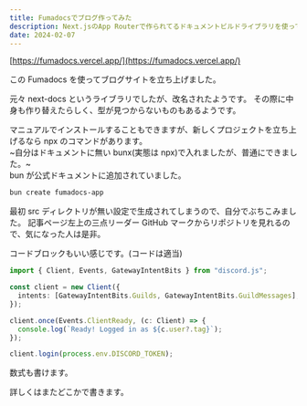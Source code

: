 ```yaml
---
title: Fumadocsでブログ作ってみた
description: Next.jsのApp Routerで作られてるドキュメントビルドライブラリを使ってみた。
date: 2024-02-07
---
```


[https://fumadocs.vercel.app/](https://fumadocs.vercel.app/)

この Fumadocs を使ってブログサイトを立ち上げました。

元々 next-docs というライブラリでしたが、改名されたようです。
その際に中身も作り替えたらしく、型が見つからないものもあるようです。

マニュアルでインストールすることもできますが、新しくプロジェクトを立ち上げるなら npx のコマンドがあります。  
~自分はドキュメントに無い bunx(実態は npx)で入れましたが、普通にできました。~  
bun が公式ドキュメントに追加されていました。

```bash
bun create fumadocs-app
```

最初 src ディレクトリが無い設定で生成されてしまうので、自分でぶちこみました。
記事ページ左上の三点リーダー GitHub マークからリポジトリを見れるので、気になった人は是非。

コードブロックもいい感じです。(コードは適当)

```ts title="discord.ts"
import { Client, Events, GatewayIntentBits } from "discord.js";

const client = new Client({
  intents: [GatewayIntentBits.Guilds, GatewayIntentBits.GuildMessages],
});

client.once(Events.ClientReady, (c: Client) => {
  console.log(`Ready! Logged in as ${c.user?.tag}`);
});

client.login(process.env.DISCORD_TOKEN);
```

数式も書けます。

詳しくはまたどこかで書きます。
